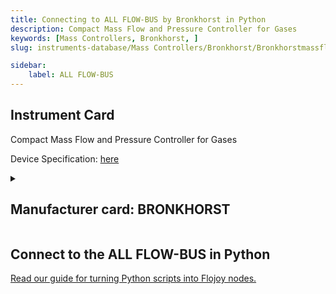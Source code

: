 ```yaml
---
title: Connecting to ALL FLOW-BUS by Bronkhorst in Python
description: Compact Mass Flow and Pressure Controller for Gases
keywords: [Mass Controllers, Bronkhorst, ] 
slug: instruments-database/Mass Controllers/Bronkhorst/Bronkhorstmassflowctrl 

sidebar:
    label: ALL FLOW-BUS 
---
```



## Instrument Card

Compact Mass Flow and Pressure Controller for Gases



Device Specification: [here](https://www.bronkhorst.com/int/products/gas-flow/flexi-flow/ff-c1x/?pdf=true)

<details style={{ marginTop: "15px"}}>
<summary><h2 style={{display:'inline'}}>Manufacturer card: BRONKHORST</h2></summary>

![BRONKHORST](https://res.cloudinary.com/dhopxs1y3/image/upload/v1692806111/Instruments/Vendor%20Logos/Bronkhorst.png)

Bronkhorst offers a wide product portfolio of gas and liquid flow meters for low flow rates

- Headquarters: Netherland
- Yearly Revenue (millions, USD): 114
- Vendor Website: [here](https://www.bronkhorst.com/int/)

</details>


<FeaturedInstrumentVideo category="MASS_CONTROLLERS" />

## Connect to the ALL FLOW-BUS in Python

[Read our guide for turning Python scripts into Flojoy nodes.](https://docs.flojoy.ai/contribution/blocks/custom-flojoy-block/)



<Tabs>
<TabItem value="Flojoy" label="Flojoy" className="flojoy-instrument-tabs">

<SectionsCard category="MASS_CONTROLLERS" manufacturer="Bronkhorst"></SectionsCard>

</TabItem>
</Tabs>